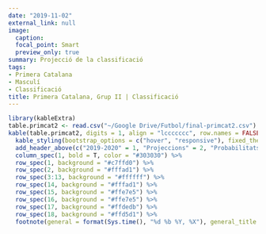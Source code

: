 ```yaml
---
date: "2019-11-02"
external_link: null
image:
  caption: 
  focal_point: Smart
  preview_only: true
summary: Projecció de la classificació
tags:
- Primera Catalana
- Masculí
- Classificació
title: Primera Catalana, Grup II | Classificació
---
```


```r
library(kableExtra)
table.primcat2 <- read.csv("~/Google Drive/Futbol/final-primcat2.csv")
kable(table.primcat2, digits = 1, align = "lccccccc", row.names = FALSE, col.names = c("Club", "Punts", "GD", "Campió", "Playoffs", "Descens", "Atacar", "Defensar"))  %>%
  kable_styling(bootstrap_options = c("hover", "responsive"), fixed_thead = T) %>%
  add_header_above(c("2019-2020" = 1, "Projeccions" = 2, "Probabilitats" = 3, "Rànquings" = 2), background = "white") %>%
  column_spec(1, bold = T, color = "#303030") %>%
  row_spec(1, background = "#c7ffd0") %>%
  row_spec(2, background = "#fffad1") %>%
  row_spec(3:13, background = "#ffffff") %>%
  row_spec(14, background = "#fffad1") %>%
  row_spec(15, background = "#ffe7e5") %>%
  row_spec(16, background = "#ffe7e5") %>%
  row_spec(17, background = "#ffdedb") %>%
  row_spec(18, background = "#ffd5d1") %>%
  footnote(general = format(Sys.time(), "%d %b %Y, %X"), general_title = "Actualitzat:", footnote_as_chunk = T)
```
